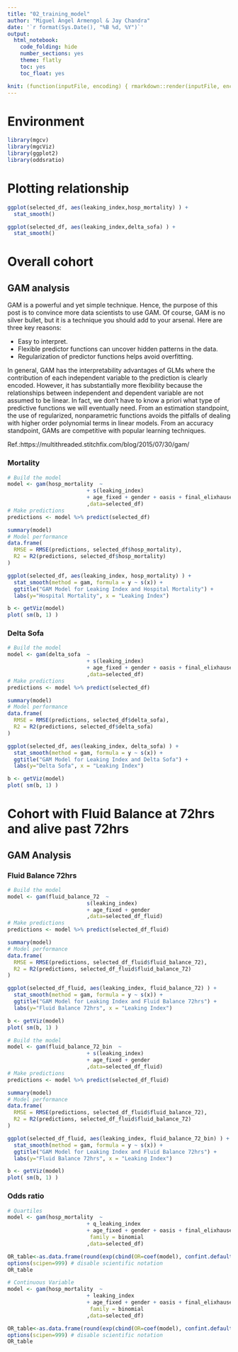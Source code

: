 ```yaml
---
title: "02_training_model"
author: "Miguel Ángel Armengol & Jay Chandra"
date: '`r format(Sys.Date(), "%B %d, %Y")`'
output:
  html_notebook:
    code_folding: hide
    number_sections: yes
    theme: flatly
    toc: yes
    toc_float: yes

knit: (function(inputFile, encoding) { rmarkdown::render(inputFile, encoding = encoding, output_file = paste0(substr(inputFile,1,nchar(inputFile)-4)," ",Sys.Date(),'.html')) })
---
```


# Environment

```r
library(mgcv)
library(mgcViz)
library(ggplot2)
library(oddsratio)
```

# Plotting relationship

```r
ggplot(selected_df, aes(leaking_index,hosp_mortality) ) +
  stat_smooth()

ggplot(selected_df, aes(leaking_index,delta_sofa) ) +
  stat_smooth()
```

# Overall cohort

## GAM analysis

GAM is a powerful and yet simple technique. Hence, the purpose of this post is to convince more data scientists to use GAM. Of course, GAM is no silver bullet, but it is a technique you should add to your arsenal. Here are three key reasons:

- Easy to interpret.
- Flexible predictor functions can uncover hidden patterns in the data.
- Regularization of predictor functions helps avoid overfitting.

In general, GAM has the interpretability advantages of GLMs where the contribution of each independent variable to the prediction is clearly encoded. However, it has substantially more flexibility because the relationships between independent and dependent variable are not assumed to be linear. In fact, we don’t have to know a priori what type of predictive functions we will eventually need. From an estimation standpoint, the use of regularized, nonparametric functions avoids the pitfalls of dealing with higher order polynomial terms in linear models. From an accuracy standpoint, GAMs are competitive with popular learning techniques.

Ref.:https://multithreaded.stitchfix.com/blog/2015/07/30/gam/

### Mortality
```r
# Build the model
model <- gam(hosp_mortality  ~
                         + s(leaking_index)
                         + age_fixed + gender + oasis + final_elixhauser_score
                         ,data=selected_df)
# Make predictions
predictions <- model %>% predict(selected_df)

summary(model)
# Model performance
data.frame(
  RMSE = RMSE(predictions, selected_df$hosp_mortality),
  R2 = R2(predictions, selected_df$hosp_mortality)
)

ggplot(selected_df, aes(leaking_index, hosp_mortality) ) +
  stat_smooth(method = gam, formula = y ~ s(x)) +
  ggtitle("GAM Model for Leaking Index and Hospital Mortality") +
  labs(y="Hospital Mortality", x = "Leaking Index")

b <- getViz(model)
plot( sm(b, 1) )
```
### Delta Sofa
```r
# Build the model
model <- gam(delta_sofa  ~
                         + s(leaking_index)
                         + age_fixed + gender + oasis + final_elixhauser_score
                         ,data=selected_df)
# Make predictions
predictions <- model %>% predict(selected_df)

summary(model)
# Model performance
data.frame(
  RMSE = RMSE(predictions, selected_df$delta_sofa),
  R2 = R2(predictions, selected_df$delta_sofa)
)

ggplot(selected_df, aes(leaking_index, delta_sofa) ) +
  stat_smooth(method = gam, formula = y ~ s(x)) +
  ggtitle("GAM Model for Leaking Index and Delta Sofa") +
  labs(y="Delta Sofa", x = "Leaking Index")

b <- getViz(model)
plot( sm(b, 1) )
```

# Cohort with Fluid Balance at 72hrs and alive past 72hrs
## GAM Analysis
### Fluid Balance 72hrs

```r
# Build the model
model <- gam(fluid_balance_72  ~
                         s(leaking_index)
                         + age_fixed + gender
                         ,data=selected_df_fluid)
# Make predictions
predictions <- model %>% predict(selected_df_fluid)

summary(model)
# Model performance
data.frame(
  RMSE = RMSE(predictions, selected_df_fluid$fluid_balance_72),
  R2 = R2(predictions, selected_df_fluid$fluid_balance_72)
)

ggplot(selected_df_fluid, aes(leaking_index, fluid_balance_72) ) +
  stat_smooth(method = gam, formula = y ~ s(x)) + 
  ggtitle("GAM Model for Leaking Index and Fluid Balance 72hrs") +
  labs(y="Fluid Balance 72hrs", x = "Leaking Index")

b <- getViz(model)
plot( sm(b, 1) )
```

```r
# Build the model
model <- gam(fluid_balance_72_bin  ~
                         + s(leaking_index)
                         + age_fixed + gender
                         ,data=selected_df_fluid)
# Make predictions
predictions <- model %>% predict(selected_df_fluid)

summary(model)
# Model performance
data.frame(
  RMSE = RMSE(predictions, selected_df_fluid$fluid_balance_72),
  R2 = R2(predictions, selected_df_fluid$fluid_balance_72)
)

ggplot(selected_df_fluid, aes(leaking_index, fluid_balance_72_bin) ) +
  stat_smooth(method = gam, formula = y ~ s(x)) + 
  ggtitle("GAM Model for Leaking Index and Fluid Balance 72hrs") +
  labs(y="Fluid Balance 72hrs", x = "Leaking Index")

b <- getViz(model)
plot( sm(b, 1) )
```

### Odds ratio

```r
# Quartiles
model <- gam(hosp_mortality  ~
                         + q_leaking_index
                         + age_fixed + gender + oasis + final_elixhauser_score,
                          family = binomial
                         ,data=selected_df)

OR_table<-as.data.frame(round(exp(cbind(OR=coef(model), confint.default(model))),2))
options(scipen=999) # disable scientific notation
OR_table

# Continuous Variable
model <- gam(hosp_mortality  ~
                         + leaking_index
                         + age_fixed + gender + oasis + final_elixhauser_score,
                          family = binomial
                         ,data=selected_df)

OR_table<-as.data.frame(round(exp(cbind(OR=coef(model), confint.default(model))),2))
options(scipen=999) # disable scientific notation
OR_table

```


